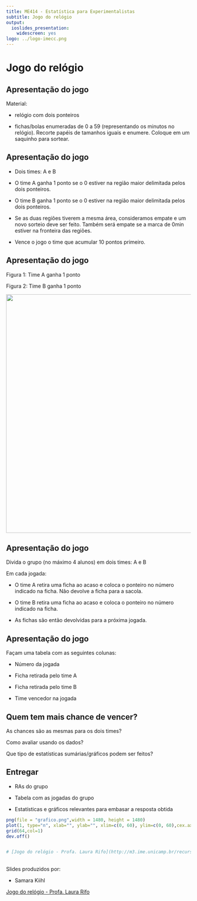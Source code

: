 ```yaml
---
title: ME414 - Estatística para Experimentalistas
subtitle: Jogo do relógio
output:
  ioslides_presentation:
    widescreen: yes
logo: ../logo-imecc.png
---
```


# Jogo do relógio

## Apresentação do jogo

Material:

* relógio com dois ponteiros

* fichas/bolas enumeradas de 0 a 59 (representando os minutos no relógio). Recorte papéis de tamanhos iguais e enumere. Coloque em um saquinho para sortear.

## Apresentação do jogo

* Dois times: A e B

* O time A ganha 1 ponto se o 0 estiver na região maior delimitada pelos dois ponteiros.

* O time B ganha 1 ponto se o 0 estiver na região maior delimitada pelos dois ponteiros.

* Se as duas regiões tiverem a mesma área, consideramos empate e um novo sorteio deve ser feito. Também será empate se a marca de 0min estiver na fronteira das regiões.

* Vence o jogo o time que acumular 10 pontos primeiro.


## Apresentação do jogo

Figura 1: Time A ganha 1 ponto

Figura 2: Time B ganha 1 ponto

<center><img src="figuras/fig.png" width=650></center>



## Apresentação do jogo

Divida o grupo (no máximo 4 alunos) em dois times: A e B

Em cada jogada:

* O time A retira uma ficha ao acaso e coloca o ponteiro no número indicado na ficha. Não devolve a ficha para a sacola.

* O time B retira uma ficha ao acaso e coloca o ponteiro no número indicado na ficha.

* As fichas são então devolvidas para a próxima jogada.

## Apresentação do jogo

Façam uma tabela com as seguintes colunas:

* Número da jogada

* Ficha retirada pelo time A

* Ficha retirada pelo time B

* Time vencedor na jogada




## Quem tem mais chance de vencer?

As chances são as mesmas para os dois times?

Como avaliar usando os dados?

Que tipo de estatísticas sumárias/gráficos podem ser feitos?

## Entregar

* RAs do grupo

* Tabela com as jogadas do grupo

* Estatísticas e gráficos relevantes para embasar a resposta obtida



```r
png(file = "grafico.png",width = 1480, height = 1480)
plot(1, type="n", xlab="", ylab="", xlim=c(0, 60), ylim=c(0, 60),cex.axis=2)
grid(64,col=1)
dev.off()


# [Jogo do relógio - Profa. Laura Rifo](http://m3.ime.unicamp.br/recursos/1365)


```





##

Slides produzidos por:

* Samara Kiihl

[Jogo do relógio - Profa. Laura Rifo](http://m3.ime.unicamp.br/recursos/1365)
